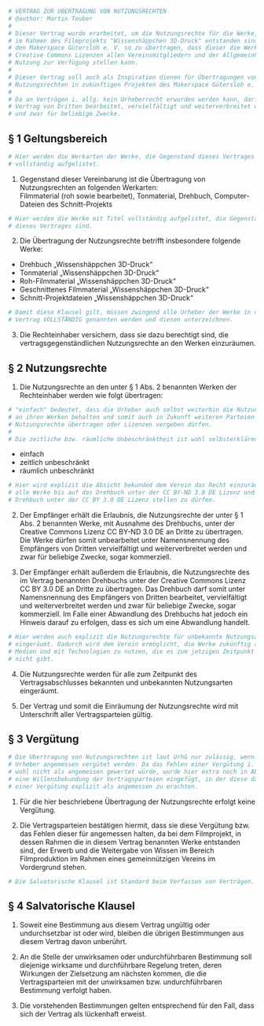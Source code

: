 ```r
# VERTRAG ZUR ÜBERTRAGUNG VON NUTZUNGSRECHTEN
# @author: Martin Teuber
#
# Dieser Vertrag wurde erarbeitet, um die Nutzungsrechte für die Werke, welche
# im Rahmen des Filmprojekts "Wissenshäppchen 3D-Druck" entstanden sind, an
# den Makerspace Gütersloh e. V. so zu übertragen, dass dieser die Werke unter
# Creative Commons Lizenzen allen Vereinsmitgliedern und der Allgemeinheit zur
# Nutzung zur Verfügung stellen kann.
# 
# Dieser Vertrag soll auch als Inspiration dienen für Übertragungen von
# Nutzungsrechten in zukünftigen Projekten des Makerspace Gütersloh e. V..
# 
# Da an Verträgen i. allg. kein Urheberrecht erworden werden kann, darf dieser
# Vertrag von Dritten bearbeitet, vervielfältigt und weiterverbreitet werden
# und zwar für beliebige Zwecke.
```

## § 1 Geltungsbereich

```r
# Hier werden die Werkarten der Werke, die Gegenstand dieses Vertrages sind,
# vollständig aufgelistet.
```

(1) Gegenstand dieser Vereinbarung ist die Übertragung von Nutzungsrechten an
folgenden Werkarten:  
Filmmaterial (roh sowie bearbeitet), Tonmaterial, Drehbuch, Computer-Dateien
des Schnitt-Projekts

```r
# Hier werden die Werke mit Titel vollständig aufgelistet, die Gegenstand
# dieses Vertrages sind.
```

(2) Die Übertragung der Nutzungsrechte betrifft insbesondere folgende Werke:

- Drehbuch „Wissenshäppchen 3D-Druck“
- Tonmaterial „Wissenshäppchen 3D-Druck“
- Roh-Filmmaterial „Wissenshäppchen 3D-Druck“
- Geschnittenes Filmmaterial „Wissenshäppchen 3D-Druck“
- Schnitt-Projektdateien „Wissenshäppchen 3D-Druck“

```r
# Damit diese Klausel gilt, müssen zwingend alle Urheber der Werke in diesem
# Vertrag VOLLSTÄNDIG genannten werden und diesen unterzeichnen.
```

(3) Die Rechteinhaber versichern, dass sie dazu berechtigt sind, die
vertragsgegenständlichen Nutzungsrechte an den Werken einzuräumen.

## § 2 Nutzungsrechte

(1) Die Nutzungsrechte an den unter §&nbsp;1 Abs.&nbsp;2 benannten Werken der
Rechteinhaber werden wie folgt übertragen:

```r
# "einfach" bedeutet, dass die Urheber auch selbst weiterhin die Nutzungsrechte
# an ihren Werken behalten und somit auch in Zukunft weiteren Parteien
# Nutzungsrechte übertragen oder Lizenzen vergeben dürfen.
#
# Die zeitliche bzw. räumliche Unbeschränktheit ist wohl selbsterklärend.
```

- einfach
- zeitlich unbeschränkt
- räumlich unbeschränkt

```r
# Hier wird explizit die Absicht bekunded dem Verein das Recht einzuräumen,
# alle Werke bis auf das Drehbuch unter der CC BY-ND 3.0 DE Lizenz und das
# Drehbuch unter der CC BY 3.0 DE Lizenz stellen zu dürfen.
```

(2) Der Empfänger erhält die Erlaubnis, die Nutzungsrechte der unter §&nbsp;1
Abs.&nbsp;2 benannten Werke, mit Ausnahme des Drehbuchs, unter der Creative
Commons Lizenz CC&nbsp;BY-ND&nbsp;3.0&nbsp;DE an Dritte zu übertragen. Die
Werke dürfen somit unbearbeitet unter Namensnennung des Empfängers von Dritten
vervielfältigt und weiterverbreitet werden und zwar für beliebige Zwecke, sogar
kommerziell.

(3) Der Empfänger erhält außerdem die Erlaubnis, die Nutzungsrechte des im
Vertrag benannten Drehbuchs unter der Creative Commons Lizenz
CC&nbsp;BY&nbsp;3.0&nbsp;DE an Dritte zu übertragen. Das Drehbuch darf somit
unter Namensnennung des Empfängers von Dritten bearbeitet, vervielfältigt und
weiterverbreitet werden und zwar für beliebige Zwecke, sogar kommerziell. Im
Falle einer Abwandlung des Drehbuchs hat jedoch ein Hinweis darauf zu erfolgen,
dass es sich um eine Abwandlung handelt.

```r
# Hier werden auch explizit die Nutzungsrechte für unbekannte Nutzungsarten
# eingeräumt. Dadurch wird dem Verein ermöglicht, die Werke zukünftig auch auf
# Medien und mit Technologien zu nutzen, die es zum jetzigen Zeitpunkt noch
# nicht gibt.
```

(4) Die Nutzungsrechte werden für alle zum Zeitpunkt des Vertragsabschlusses
bekannten und unbekannten Nutzungsarten eingeräumt.

(5) Der Vertrag und somit die Einräumung der Nutzungsrechte wird mit
Unterschrift aller Vertragsparteien gültig.

## § 3 Vergütung

```r
# Die Übertragung von Nutzungsrechten ist laut UrhG nur zulässig, wenn die
# Urheber angemessen vergütet werden. Da das Fehlen einer Vergütung i. allg.
# wohl nicht als angemessen gewertet würde, wurde hier extra noch in Abs. 2
# eine Willensbekundung der Vertragsparteien eingefügt, in der diese das Fehlen
# einer Vergütung explizit als angemessen zu erachten.
```

(1) Für die hier beschriebene Übertragung der Nutzungsrechte erfolgt keine
Vergütung.

(2) Die Vertragsparteien bestätigen hiermit, dass sie diese Vergütung bzw. das
Fehlen dieser für angemessen halten, da bei dem Filmprojekt, in dessen Rahmen
die in diesem Vertrag benannten Werke entstanden sind, der Erwerb und die
Weitergabe von Wissen im Bereich Filmproduktion im Rahmen eines gemeinnützigen
Vereins im Vordergrund stehen.

```r
# Die Salvatorische Klausel ist Standard beim Verfassen von Verträgen.
```

## § 4 Salvatorische Klausel

(1) Soweit eine Bestimmung aus diesem Vertrag ungültig oder undurchsetzbar ist
oder wird, bleiben die übrigen Bestimmungen aus diesem Vertrag davon unberührt.

(2) An die Stelle der unwirksamen oder undurchführbaren Bestimmung soll
diejenige wirksame und durchführbare Regelung treten, deren Wirkungen der
Zielsetzung am nächsten kommen, die die Vertragsparteien mit der unwirksamen
bzw. undurchführbaren Bestimmung verfolgt haben.

(3) Die vorstehenden Bestimmungen gelten entsprechend für den Fall, dass sich
der Vertrag als lückenhaft erweist.
